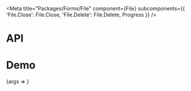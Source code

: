 
<Meta
  title="Packages/Forms/File"
  component={File}
  subcomponents={{
    'File.Close': File.Close,
    'File.Delete': File.Delete,
    Progress
  }}
/>

# API

<ArgsTable />

# Demo

<Canvas>
  <Story
    name="File"
    args={{ children: 'file.txt' }}
    argTypes={{
      tabIndex: { control: 'number' },
      hasClose: { name: 'File.Close', control: 'boolean', table: { category: 'Story' } },
      hasDelete: { name: 'File.Delete', control: 'boolean', table: { category: 'Story' } },
      value: { control: { type: 'range', min: 0, max: 100 }, table: { category: 'Progress' } }
    }}
  >
    {args => <FileStory {...args} />}
  </Story>
</Canvas>
